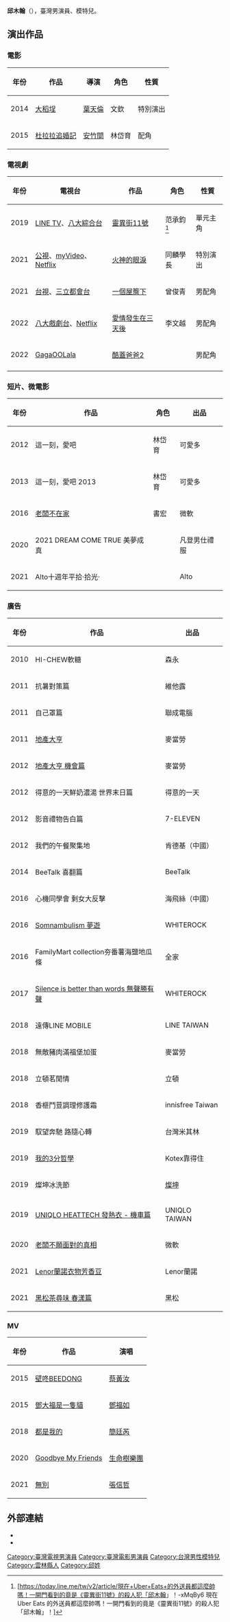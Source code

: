 {{藝人
| 姓名 = 邱木翰<ref>[https://www.uni-hankyu.com.tw/mingxing/14428867233299.html 劇情網]</ref>
| 類型 = 男演員
| 圖片 = 
| 圖片尺寸 = 
| 英文名 = John
| 暱稱 = 
| 國籍 = {{ROC}}
| 出生日期 = {{Birth date and age|mf=yes|1989|07|12}}
| 教育程度 = [[銘傳大學|銘傳大學]]國際企業學系
| 語言 = [[中文|中文]]、[[英語|英語]]、[[臺語|臺語]]
| 出生地 = {{TWN}}[[雲林縣|雲林縣]]
| 活躍年代 = 2010年－至今
| 經紀公司 = [https://www.instagram.com/chelsea_entertainment/ 雀喜娛樂]
}}
'''邱木翰'''（{{bd|1989年|7月12日|}}），臺灣男演員、模特兒。

== 演出作品 ==

=== 電影 ===
{| class="wikitable"
|+ 
|-
! 年份 !! 作品 !! 導演 !! 角色 !! 性質  
|-
| 2014 || [[大稻埕_(電影)|大稻埕]] || [[葉天倫|葉天倫]] || 文欽 || 特別演出
|-
| 2015 || [[杜拉拉追婚記|杜拉拉追婚記]] || [[安竹間|安竹間]] || 林岱育 || 配角 
|}
=== 電視劇 ===
{| class="wikitable"
|+ 
|-
! 年份 !! 電視台 !! 作品 !! 角色 !! 性質
|-
| 2019 || [[LINE_TV|LINE TV]]、[[八大綜合台|八大綜合台]] || [[靈異街11號|靈異街11號]] || 范承鈞<ref>[https://today.line.me/tw/v2/article/現在+Uber+Eats+的外送員都這麼帥嗎！一開門看到的竟是《靈異街11號》的殺人犯「邱木翰」！-xMqBy6 現在 Uber Eats 的外送員都這麼帥嗎！一開門看到的竟是《靈異街11號》的殺人犯「邱木翰」！]</ref> || 單元主角
|-
| 2021 || [[公視|公視]]、[[台灣大哥大|myVideo]]、[[Netflix|Netflix]] || [[火神的眼淚|火神的眼淚]] || 同麟學長 || 特別演出
|-
| 2021 || [[台視|台視]]、[[三立都會台|三立都會台]] || [[一個屋簷下_(台灣電視劇)|一個屋簷下]] || 曾俊青 || 男配角
|-
| 2022 || [[八大戲劇台|八大戲劇台]]、[[Netflix|Netflix]] || [[愛情發生在三天後|愛情發生在三天後]] || 李文越 || 男配角
|-
| 2022 || [[GagaOOLala|GagaOOLala]] || [[酷蓋爸爸2|酷蓋爸爸2]] ||  || 男配角
|-
|}

=== 短片、微電影 ===
{| class="wikitable"
|+ 
|-
! 年份 !! 作品 !! 角色 !! 出品
|-
| 2012 || 這一刻，愛吧 || 林岱育 || 可愛多
|-
| 2013 || 這一刻，愛吧 2013 || 林岱育 || 可愛多
|-
| 2016 || [https://www.youtube.com/watch?v=oN3AuyRPYr4 老闆不在家] || 書宏 || 微軟
|-
| 2020 || 2021 DREAM COME TRUE 美夢成真 ||  || 凡登男仕禮服
|-
| 2021 || Alto十週年平拾·拾光· ||  || Alto
|}

=== 廣告 ===
{| class="wikitable"
|+ 
|-
! 年份 !! 作品 !! 出品
|-
| 2010 || HI-CHEW軟糖 || 森永
|-
| 2011 || 抗暑對策篇 || 維他露
|-
| 2011 || 自己罩篇 || 聯成電腦
|-
| 2011 || [https://www.youtube.com/watch?v=8wN_6ZYBF9k 地產大亨] || 麥當勞
|-
| 2012 || [https://www.youtube.com/watch?v=qxOk8fpGUqw 地產大亨 機會篇] || 麥當勞
|-
| 2012 || 得意的一天鮮奶濃湯 世界末日篇 || 得意的一天
|-
| 2012 || 影音禮物告白篇 || 7-ELEVEN
|-
| 2012 || 我們的午餐聚集地 || 肯德基（中國）
|-
| 2014 || BeeTalk 喜翻篇 || BeeTalk
|-
| 2016 || 心機同學會 剩女大反擊 || 海飛絲（中國）
|-
| 2016 ||  [https://www.youtube.com/watch?v=UdEnguol5CA Somnambulism 夢遊] || WHITEROCK
|-
| 2016 ||  FamilyMart collection夯番薯海鹽地瓜條 || 全家
|-
| 2017 ||  [https://www.youtube.com/watch?v=ND4AmjjkRjM Silence is better than words 無聲勝有聲] || WHITEROCK
|-
| 2018 || 遠傳LINE MOBILE || LINE TAIWAN
|-
| 2018 || 無敵豬肉滿福堡加蛋 || 麥當勞
|-
| 2018 || 立頓茗閒情 || 立頓
|-
| 2018 || 香榧鬥荳調理修護霜 || innisfree Taiwan
|-
| 2019 || 馭望奔馳 路隨心轉 || 台灣米其林
|-
| 2019 || [https://www.youtube.com/watch?v=EehUPzlKgrk 我的3分哲學] || Kotex靠得住
|-
| 2019 || 燦坤冰洗節 || [[燦坤|燦坤]]
|-
| 2019 || [https://www.youtube.com/watch?v=KQBuWD4Uo10 UNIQLO HEATTECH 發熱衣 - 機車篇] || UNIQLO TAIWAN
|-
| 2020 || [https://www.youtube.com/watch?v=niIe05Pf5aY&list=LL&index=1&t=2s 老闆不願面對的真相] || 微軟
|-
| 2021 || [https://www.youtube.com/watch?v=6CjbIEJxDqI Lenor蘭諾衣物芳香豆] || Lenor蘭諾
|-
| 2021 || [https://www.youtube.com/watch?v=MT39obCvrAE 黑松茶尋味 春漾篇] || 黑松
|}

=== MV ===
{| class="wikitable"
|+ 
|-
! 年份 !! 作品 !! 演唱
|-
| 2015 || [https://www.youtube.com/watch?v=8-30MNRNB6A 壁咚BEEDONG] || [[蔡黃汝|蔡黃汝]]
|-
| 2015 || [https://www.youtube.com/watch?v=Mx8OaLCyenY 鄧大福是一隻貓] || [[鄧福如|鄧福如]]
|-
| 2018 || [https://www.youtube.com/watch?v=ehz8QO4Miw0 都是我的] || [[簡廷芮|簡廷芮]]
|-
| 2020 || [https://www.youtube.com/watch?v=QRHDthetlfs Goodbye My Friends] || [[生命樹樂團|生命樹樂團]]
|-
| 2021 || [https://www.youtube.com/watch?v=0CBNC8h0EMA 無別] || [[張信哲|張信哲]]
|}

==外部連結==
* {{Facebook|chiumuhan}}
* {{Instagram|chiumuhan}}

[[Category:臺灣電視男演員|Category:臺灣電視男演員]]
[[Category:臺灣電影男演員|Category:臺灣電影男演員]]
[[Category:台灣男性模特兒|Category:台灣男性模特兒]]
[[Category:雲林縣人|Category:雲林縣人]]
[[Category:邱姓|Category:邱姓]]